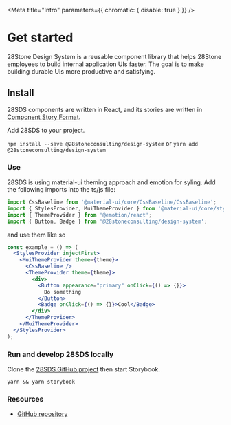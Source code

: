 
<Meta title="Intro" parameters={{ chromatic: { disable: true } }} />

# Get started

28Stone Design System is a reusable component library that helps 28Stone employees to build internal application UIs faster. The goal is to make building durable UIs more productive and satisfying.

## Install

28SDS components are written in React, and its stories are written in [Component Story Format](https://medium.com/storybookjs/component-story-format-66f4c32366df).

Add 28SDS to your project.

`npm install --save @28stoneconsulting/design-system`
or
`yarn add @28stoneconsulting/design-system`

### **Use**

28SDS is using material-ui theming approach and emotion for syling. Add the following imports into the ts/js file:

```js
import CssBaseline from '@material-ui/core/CssBaseline/CssBaseline';
import { StylesProvider, MuiThemeProvider } from '@material-ui/core/styles';
import { ThemeProvider } from '@emotion/react';
import { Button, Badge } from '@28stoneconsulting/design-system';
```

and use them like so

```jsx
const example = () => (
  <StylesProvider injectFirst>
    <MuiThemeProvider theme={theme}>
      <CssBaseline />
      <ThemeProvider theme={theme}>
        <div>
          <Button appearance="primary" onClick={() => {}}>
            Do something
          </Button>
          <Badge onClick={() => {}}>Cool</Badge>
        </div>
      </ThemeProvider>
    </MuiThemeProvider>
  </StylesProvider>
);
```

### **Run and develop 28SDS locally**

Clone the [28SDS GitHub project](https://github.com/28StoneConsulting/design-system) then start Storybook.

`yarn && yarn storybook`

### **Resources**

- [GitHub repository](https://github.com/28StoneConsulting/design-system)
